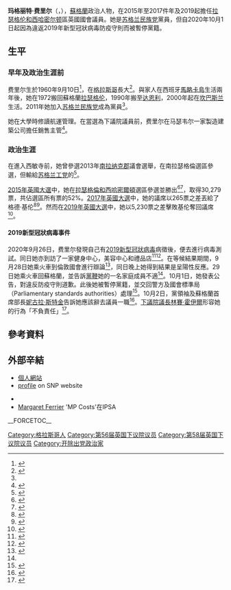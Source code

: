 {{noteTA
|G1=PoliticiansUK
}}
{{Infobox officeholder
| name         = 瑪格麗特·費里爾<br>Margaret Ferrier
| honorific-suffix = [[英國國會議員|MP]]
| image        = Margaret Ferrier 2022.jpg
| office       = [[英國國會議員|國會議員]]<br />[[拉瑟格倫和西哈密爾頓_(英國國會選區)|拉瑟格伦和西哈密尔顿]]
| term_start   = 2019年12月12日
| term_end     = 
| predecessor  = {{link-en|格德·基伦|Ged Killen}}
| majority     = 5,230 (9.7%)
| term_start2  = 2015年5月7日
| term_end2    = 2017年5月3日
| predecessor2 = {{link-en|汤姆·格雷特雷克斯|Tom Greatrex}}
| successor2   = {{link-en|格德·基伦|Ged Killen}}
| birth_date   = {{birth date and age|1960|9|10|df=y}}
| birth_place  = [[蘇格蘭|蘇格蘭]][[格拉斯哥|格拉斯哥]]
| death_date   = 
| death_place  = 
| party        = [[無黨籍|無黨籍]] （2020年至今）
| otherparty    = [[苏格兰民族党|苏格兰民族党]] {{small|（暫停黨籍）}}
| caption      = 
}}
'''玛格丽特·费里尔'''（{{lang-en|Margaret Ferrier}}，{{bd|1960年|9月10日|catIdx=Ferrier, Margaret}}），[[蘇格蘭|蘇格蘭]]政治人物，在2015年至2017件年及2019起擔任[[拉瑟格倫和西哈密爾頓_(英國國會選區)|拉瑟格伦和西哈密尔顿]]區英國國會議員。她是[[苏格兰民族党|苏格兰民族党]]黨員，但自2020年10月1日起因為違返2019年新型冠狀病毒防疫守則而被暫停黨籍。

==生平==
===早年及政治生涯前===
费里尔生於1960年9月10日<ref>{{cite web |title=Margaret Ferrier |url=http://myparliament.info/Member/4386 |website=myparliament.info |publisher=MyParliament |access-date=11 August 2017 |archive-date=2016-05-24 |archive-url=https://web.archive.org/web/20160524030924/http://myparliament.info/Member/4386 |dead-url=no }}</ref>，在[[格拉斯哥|格拉斯哥]]{{link-en|國王公園 (格拉斯哥)|King's Park, Glasgow|國王公園}}長大<ref name=opens>{{cite news | title = Margaret Ferrier opens up to the Reformer on politics, independence and Westminster | url = http://www.dailyrecord.co.uk/news/local-news/rutherglens-new-mp-margaret-ferrier-5855903 | newspaper = Daily Record / Rutherglen Reformer | first = Douglas | last = Dickie | date = 15 June 2015 | accessdate = 11 August 2017 | archive-date = 2020-11-28 | archive-url = https://web.archive.org/web/20201128155745/https://www.dailyrecord.co.uk/news/local-news/rutherglens-new-mp-margaret-ferrier-5855903 | dead-url = no }}</ref>。與家人在西班牙[[馬略卡島|馬略卡島]]生活兩年後，她在1972搬回蘇格蘭[[拉瑟格伦|拉瑟格伦]]，1990年搬至[[达恩利|达恩利]]，2000年起在[[坎巴斯兰|坎巴斯兰]]生活。2011年她加入[[苏格兰民族党|苏格兰民族党]]成為黨員<ref name=opens/>。

她在大學時修讀航運管理。在當選為下議院議員前，费里尔在马瑟韦尔一家製造建築公司擔任銷售主管<ref name="daily-record-2015-selection">{{cite news | title = SNP select Margaret Ferrier as candidate for Rutherglen and Hamilton West seat in the General Election | url = http://www.dailyrecord.co.uk/news/local-news/snp-select-margaret-ferrier-candidate-5106410 | newspaper = Daily Record / Rutherglen Reformer | first = William | last = Henshaw | date = 5 February 2015 | accessdate = 1 June 2015 | archive-date = 2020-10-09 | archive-url = https://web.archive.org/web/20201009040100/https://www.dailyrecord.co.uk/news/local-news/snp-select-margaret-ferrier-candidate-5106410 | dead-url = no }}</ref>。

===政治生涯===
在進入西敏寺前，她曾參選2013年[[南拉纳克郡|南拉纳克郡]]議會選舉，在南拉瑟格倫選區參選，但輸給[[苏格兰工党|苏格兰工党]]的{{link-en|格德·基伦|Ged Killen}}<ref name=SLC13>{{cite news |url=http://www.dailyrecord.co.uk/news/local-news/killen-wins-rutherglen-south-labour-2540587 |title=Killen wins Rutherglen South for Labour |first=Douglas |last=Dickie |newspaper=Daily Record / Rutherglen Reformer |publisher=Trinity Mirror |date=20 February 2013 |accessdate=13 June 2017 |archive-date=2020-06-15 |archive-url=https://web.archive.org/web/20200615094455/https://www.dailyrecord.co.uk/news/local-news/killen-wins-rutherglen-south-labour-2540587 |dead-url=no }}</ref>。

[[2015年英國大選|2015年英國大選]]中，她在[[拉瑟格倫和西哈密爾頓_(英國國會選區)|拉瑟格倫和西哈密爾頓]]選區參選並勝出<ref>{{cite web |url=https://www.bbc.co.uk/news/politics/constituencies/S14000056 |title=Election 2015: Rutherglen & Hamilton West |website=BBC News |accessdate=1 June 2015 |archive-date=2020-11-08 |archive-url=https://web.archive.org/web/20201108110732/https://www.bbc.co.uk/news/politics/constituencies/S14000056 |dead-url=no }}</ref><ref>{{cite news |url=http://www.dailyrecord.co.uk/news/local-news/rutherglen-hamilton-west-election-results-5658514 |title=Rutherglen and Hamilton West election results: SNP's Margaret Ferrier takes Labour hotspot with 52 per cent of the vote |first=Douglas |last=Dickie |work=Daily Record / [utherglen Reformer |publisher=Trinity Mirror |date=8 May 2015 |accessdate=8 May 2015 |archive-date=2020-06-15 |archive-url=https://web.archive.org/web/20200615092724/https://www.dailyrecord.co.uk/news/local-news/rutherglen-hamilton-west-election-results-5658514 |dead-url=no }}</ref>，取得30,279票，共佔選區所有票的52%。[[2017年英國大選|2017年英國大選]]中，她的議席以265票之差丟給了格德·基伦<ref>{{cite news |url=http://www.dailyrecord.co.uk/news/local-news/rutherglen-hamilton-west-election-results-5658514 |title=Labour gain first Scottish seat from SNP in election |first=Aiden |last=Kerr |publisher=STV Group |date=9 June 2017 |accessdate=9 June 2017 |archive-date=2020-06-15 |archive-url=https://web.archive.org/web/20200615092724/https://www.dailyrecord.co.uk/news/local-news/rutherglen-hamilton-west-election-results-5658514 |dead-url=no }}</ref><ref>{{cite news |url=http://www.dailyrecord.co.uk/news/local-news/labour-takes-rutherglen-hamilton-west-10590345 |title=Labour takes Rutherglen and Hamilton West |first=Murray |last=Spooner |newspaper=aily Record / Rutherglen Reformer |publisher=Trinity Mirror |date=9 June 2017 |accessdate=9 June 2017 |archive-date=2018-06-25 |archive-url=https://web.archive.org/web/20180625213746/https://www.dailyrecord.co.uk/news/local-news/labour-takes-rutherglen-hamilton-west-10590345 |dead-url=no }}</ref>。然而在[[2019年英國大選|2019年英國大選]]中，她以5,230票之差擊敗基伦奪回議席<ref name="BBC-S14000056">{{cite web |title=Rutherglen & Hamilton West parliamentary constituency - Election 2019 |url=https://www.bbc.co.uk/news/politics/constituencies/S14000056 |website=BBC News |accessdate=1 October 2020 |archive-date=2020-11-08 |archive-url=https://web.archive.org/web/20201108110732/https://www.bbc.co.uk/news/politics/constituencies/S14000056 |dead-url=no }}</ref>。

====2019新型冠狀病毒事件====
2020年9月26日，费里尔發現自己有[[2019新型冠狀病毒|2019新型冠狀病毒]]病徵後，便去進行病毒測試。同日她亦到訪了一家健身中心，美容中心和禮品店<ref>{{cite news|url=https://www.dailyrecord.co.uk/news/scottish-news/snp-mp-margaret-ferrier-who-22783922|title=SNP MP Ferrier who has Covid visited beauty salon and gym on day she took test|first=Kirsty|last=Feerick|date=2 October 2020|work=Daily Record|accessdate=2020-10-05|archive-date=2021-01-18|archive-url=https://web.archive.org/web/20210118055544/https://www.dailyrecord.co.uk/news/scottish-news/snp-mp-margaret-ferrier-who-22783922|dead-url=no}}</ref><ref>{{cite web |title=Police investigate Margaret Ferrier as MP defies calls to step down |url=https://www.theguardian.com/politics/2020/oct/02/margaret-ferrier-defies-westminster-clamour-mp-covid-scottish |website=The Guardian |accessdate=4 October 2020 |date=2 October 2020 |archive-date=2021-01-16 |archive-url=https://web.archive.org/web/20210116185642/https://www.theguardian.com/politics/2020/oct/02/margaret-ferrier-defies-westminster-clamour-mp-covid-scottish |dead-url=no }}</ref>。在等候結果期間，9月28日她乘火車到倫敦國會進行辯論<ref name=guardiancovid>{{Cite news |author1= Weaver, Matthew |author2= Brooks, Libby |title= SNP MP Margaret Ferrier suspended for taking train after positive Covid test |date= 1 October 2020 |url= https://www.theguardian.com/world/2020/oct/01/snp-mp-margaret-ferrier-took-train-after-positive-covid-test |newspaper= [[The_Guardian|The Guardian]] |access-date= 1 October 2020 |archive-date= 2021-02-14 |archive-url= https://web.archive.org/web/20210214203301/https://www.theguardian.com/world/2020/oct/01/snp-mp-margaret-ferrier-took-train-after-positive-covid-test |dead-url= no }}</ref>，同日晚上她得到結果是呈陽性反應。29日她乘火車回蘇格蘭，並告訴[[黨鞭|黨鞭]]她的一名家庭成員不適<ref name=guardiancovid />。10月1日，她發表公告，對違反防疫守則道歉。此後她被暫停黨籍，並交回警方及國會標準局（Parliamentary standards authorities）處理<ref>{{cite web|title=SNP MP Margaret Ferrier suspended after knowingly travelling on 4 hour train journey with virus|url=https://www.heraldscotland.com/news/18763964.snp-mp-margaret-ferrier-suspended-knowingly-travelling-4-hour-train-journey-virus/|access-date=1 October 2020|website=The Herald|date=1 October 2020|archive-date=2020-10-30|archive-url=https://web.archive.org/web/20201030140236/https://www.heraldscotland.com/news/18763964.snp-mp-margaret-ferrier-suspended-knowingly-travelling-4-hour-train-journey-virus/|dead-url=no}}</ref>。10月2日，黨領袖及蘇格蘭首席部長[[妮古拉·斯特金|妮古拉·斯特金]]告訴她應該辭去議員一職<ref name="BBC-54383281">{{cite news |title=Sturgeon: Covid trip MP must 'do the right thing' |url=https://www.bbc.co.uk/news/uk-scotland-54383281 |accessdate=2 October 2020 |work=BBC News |date=2 October 2020 |archive-date=2021-01-18 |archive-url=https://web.archive.org/web/20210118094657/https://www.bbc.co.uk/news/uk-scotland-54383281 |dead-url=no }}</ref>。[[下議院議長_(英國)|下議院議長]][[林賽·霍伊爾|林賽·霍伊爾]]形容她的行為「不負責任」<ref>{{Cite news|date=2 October 2020|title=Commons speaker angry at 'reckless' Covid trip MP|work=BBC News|url=https://www.bbc.com/news/uk-scotland-54383281|access-date=2 October 2020|archive-date=2020-11-19|archive-url=https://web.archive.org/web/20201119003222/https://www.bbc.com/news/uk-scotland-54383281|dead-url=no}}</ref>。

==參考資料==
{{reflist}}

== 外部辛結 ==
* [http://margaretferrier.scot 個人網站] {{Wayback|url=http://margaretferrier.scot/ |date=20201009013927 }}
* [https://www.snp.org/margaret_ferrier profile] {{Wayback|url=https://www.snp.org/margaret_ferrier |date=20170609004041 }} on SNP website
{{UK MP links
| parliament   = margaret-ferrier/4386
| hansard      = 
| hansardcurr  =
| guardian     =
| publicwhip   = Margaret_Ferrier&mpc=Rutherglen_and_Hamilton_West&house=commons
| theywork     = 25287/margaret_ferrier/rutherglen_and_hamilton_west
| record       =
| bbc          = 137600.stm
| journalisted =
}}
* {{Twitter}}
*[http://www.theipsa.org.uk/mp-costs/your-mp/margaret-ferrier/ Margaret Ferrier] {{Wayback|url=http://www.theipsa.org.uk/mp-costs/your-mp/margaret-ferrier/ |date=20200629083209 }} 'MP Costs'在IPSA

__FORCETOC__


{{DEFAULTSORT:Ferrier, Margaret}}
[[Category:格拉斯哥人|Category:格拉斯哥人]]
[[Category:第56届英国下议院议员|Category:第56届英国下议院议员]]
[[Category:第58届英国下议院议员|Category:第58届英国下议院议员]]
[[Category:开除出党政治家|Category:开除出党政治家]]